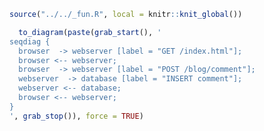 ```r
source("../../_fun.R", local = knitr::knit_global())
```

```r
  to_diagram(paste(grab_start(), '
seqdiag {
  browser  -> webserver [label = "GET /index.html"];
  browser <-- webserver;
  browser  -> webserver [label = "POST /blog/comment"];
  webserver  -> database [label = "INSERT comment"];
  webserver <-- database;
  browser <-- webserver;
}
', grab_stop()), force = TRUE)
```
